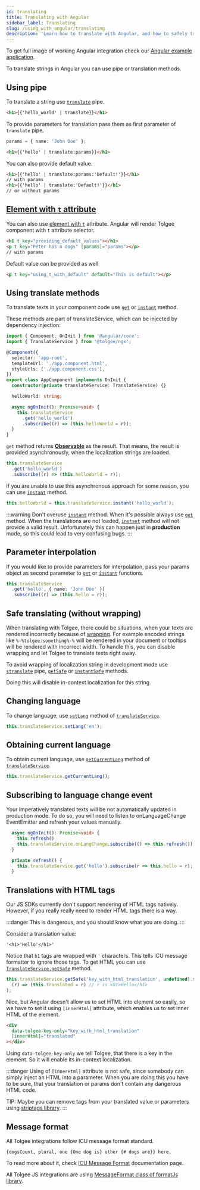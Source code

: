 ```yaml
---
id: translating
title: Translating with Angular
sidebar_label: Translating
slug: /using_with_angular/translating
description: 'Learn how to translate with Angular, and how to safely translating without wrapping. To translate strings in Angular you can use pipe or translation methods.'
---
```


To get full image of working Angular integration check our [Angular example application](https://github.com/tolgee/ngx-example).

To translate strings in Angular you can use pipe or translation methods.

## Using pipe

To translate a string use [`translate`](api#translate-pipe) pipe.

```html
<h1>{{'hello_world' | translate}}</h1>
```

To provide parameters for translation pass them as first parameter of `translate` pipe.

```typescript
params = { name: 'John Doe' };
```

```html
<h1>{{'hello' | translate:params}}</h1>
```

You can also provide default value.

```html
<h1>{{'hello' | translate:params:'Default!'}}</h1>
// with params
<h1>{{'hello' | translate:'Default!'}}</h1>
// or without params
```

## [Element with `t` attribute](api#tcomponent)

You can also use [element with `t`](api#tcomponent) attribute. Angular will render Tolgee component with `t` attribute selector.

```html
<h1 t key="providing_default_values"></h1>
<p t key="Peter has n dogs" [params]="params"></p>
// with params
```

Default value can be provided as well

```html
<p t key="using_t_with_default" default="This is default"></p>
```

## Using translate methods

To translate texts in your component code use [`get`](api#method-get)
or [`instant`](api#method-instant) method.

These methods are part of translateService, which can be injected by dependency injection:

```typescript
import { Component, OnInit } from '@angular/core';
import { TranslateService } from '@tolgee/ngx';

@Component({
  selector: 'app-root',
  templateUrl: './app.component.html',
  styleUrls: ['./app.component.css'],
})
export class AppComponent implements OnInit {
  constructor(private translateService: TranslateService) {}

  helloWorld: string;

  async ngOnInit(): Promise<void> {
    this.translateService
      .get('hello_world')
      .subscribe((r) => (this.helloWorld = r));
  }
}
```

`get` method returns [**Observable**](https://rxjs-dev.firebaseapp.com/guide/observable) as the result. That means, the
result is provided asynchronously, when the localization strings are loaded.

```typescript
this.translateService
  .get('hello_world')
  .subscribe((r) => (this.helloWorld = r));
```

If you are unable to use this asynchronous approach for some reason, you can use
[`instant`](api#method-instant) method.

```typescript
this.helloWorld = this.translateService.instant('hello_world');
```

:::warning
Don't overuse [`instant`](api#method-instant) method. When it's possible
always use [`get`](api#method-get) method. When the translations are not loaded,
[`instant`](api#method-instant) method will not provide a valid result.
Unfortunately this can happen just in **production** mode, so this
could lead to very confusing bugs.
:::

## Parameter interpolation

If you would like to provide parameters for interpolation, pass your params object as second parameter
to [`get`](api#method-get) or
[`instant`](api#method-instant) functions.

```typescript
this.translateService
  .get('hello', { name: 'John Doe' })
  .subscribe((r) => (this.hello = r));
```

## Safe translating (without wrapping)

When translating with Tolgee, there could be situations, when your texts are rendered incorrectly because of
[wrapping](/wrapping.mdx).
For example encoded strings like `%-%tolgee:something%-%` will be rendered in your document or tooltips will be rendered
with incorrect width. To handle this, you can disable wrapping and let Tolgee to translate texts right away.

To avoid wrapping of localization string in development mode use
[`stranslate`](api#stranslate-pipe) pipe,
[`getSafe`](api#method-getsafe) or
[`instantSafe`](api#method-instantsafe) methods.

Doing this will disable in-context localization for this string.

## Changing language

To change language, use [`setLang`](api#method-setlang) method of
[`translateService`](api#translateservice).

```typescript
this.translateService.setLang('en');
```

## Obtaining current language

To obtain current language, use [`getCurrentLang`](api#method-getcurrentlang)
method of [`translateService`](api#translateservice).

```typescript
this.translateService.getCurrentLang();
```

## Subscribing to language change event

Your imperatively translated texts will be not automatically updated in production mode. To do so, you will need to
listen to onLanguageChange EventEmitter and refresh your values manually.

```typescript
  async ngOnInit(): Promise<void> {
    this.refresh()
    this.translateService.onLangChange.subscribe(() => this.refresh());
  }

  private refresh() {
    this.translateService.get('hello').subscribe(r => this.hello = r);
  }
```

## Translations with HTML tags

Our JS SDKs currently don't support rendering of HTML tags natively. However, if you really really need to render HTML tags there is a way.

:::danger
This is dangerous, and you should know what you are doing.
:::

Consider a translation value:

```
'<h1>'Hello'</h1>'
```

Notice that `h1` tags are wrapped with `'` characters. This tells ICU message formatter to ignore those tags.
To get HTML you can use [`TranslateService.getSafe`](api#method-getsafe) method.

```ts
this.translateService.getSafe('key_with_html_translation', undefined).subscribe(
  (r) => (this.translated = r) // r is <h1>Hello</h1>
);
```

Nice, but Angular doesn't allow us to set HTML into element so easily, so we have to set it using `[innerHtml]` attribute,
which enables us to set inner HTML of the element.

```html
<div
  data-tolgee-key-only="key_with_html_translation"
  [innerHtml]="translated"
></div>
```

Using `data-tolgee-key-only` we tell Tolgee, that there is a key in the element. So it will enable its in-context localization.

:::danger
Using of `[innerHtml]` attribute is not safe, since somebody can simply inject an HTML into a parameter. When you are
doing this you have to be sure, that your translation or params don't contain any dangerous HTML code.

TIP: Maybe you can remove tags from your translated value or parameters using [striptags library](https://www.npmjs.com/package/striptags).
:::

## Message format

All Tolgee integrations follow ICU message format standard.

`{dogsCount, plural, one {One dog is} other {# dogs are}} here.`

To read more about it, check
[ICU Message Format](/platform/translation_process/icu_message_format) documentation page.

All Tolgee JS integrations are using [MessageFormat class of formatJs library](https://formatjs.io/docs/intl-messageformat/).
